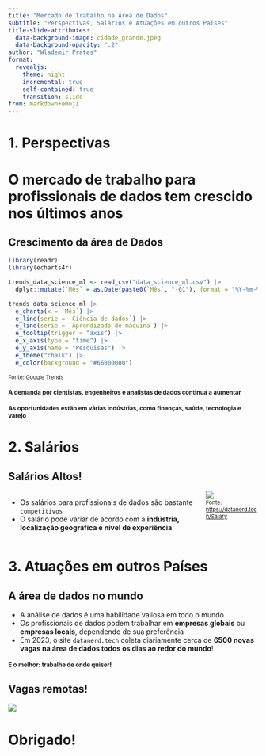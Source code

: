 ```yaml
---
title: "Mercado de Trabalho na Área de Dados"
subtitle: "Perspectivas, Salários e Atuações em outros Países"
title-slide-attributes:
  data-background-image: cidade_grande.jpeg
  data-background-opacity: ".2"
author: "Wlademir Prates"
format:
  revealjs: 
    theme: night
    incremental: true
    self-contained: true
    transition: slide
from: markdown+emoji
---
```


# 1. Perspectivas {background-color="#E7AD52"}

# O mercado de trabalho para profissionais de dados tem crescido nos últimos anos

## Crescimento da área de Dados

```r
library(readr)
library(echarts4r)

trends_data_science_ml <- read_csv("data_science_ml.csv") |>
  dplyr::mutate(`Mês` = as.Date(paste0(`Mês`, "-01"), format = "%Y-%m-%d"))

trends_data_science_ml |>
  e_charts(x = `Mês`) |>
  e_line(serie = `Ciência de dados`) |>
  e_line(serie = `Aprendizado de máquina`) |>
  e_tooltip(trigger = "axis") |> 
  e_x_axis(type = "time") |> 
  e_y_axis(name = "Pesquisas") |>
  e_theme("chalk") |>
  e_color(background = "#66000000")
```
<div style="font-size:11px;">Fonte: Google Trends</div>

# A demanda por **cientistas**, **engenheiros** e **analistas** de dados continua a aumentar {background-image="trabalho_em_equipe.jpeg" background-opacity=".2" style="font-size: 0.85em;"}

# As oportunidades estão em várias indústrias, como finanças, saúde, tecnologia e varejo {style="font-size: 0.85em;"}

# 2. Salários {background-color="#E7AD52"}

## Salários Altos!
::: columns

:::: column
- Os salários para profissionais de dados são bastante `competitivos`
- O salário pode variar de acordo com a **indústria, localização geográfica e nível de experiência**
::::

:::: column
![](data_nerd_salarios.png)
<div style="font-size:11px;">Fonte: <https://datanerd.tech/Salary></div>
::::

:::

# 3. Atuações em outros Países {background-color="#E7AD52"}

## A área de dados no mundo

- A análise de dados é uma habilidade valiosa em todo o mundo
- Os profissionais de dados podem trabalhar em **empresas globais** ou **empresas locais**, dependendo de sua preferência
- Em 2023, o site `datanerd.tech` coleta diariamente cerca de **6500 novas vagas na área de dados todos os dias ao redor do mundo**!

# E o melhor: trabalhe de onde quiser! {background-image="trabalho_remoto.jpeg" background-opacity=".2" style="font-size: 0.85em;"}

## Vagas remotas!
![](vagas_dados.png){fig-align="center"}

# Obrigado!
